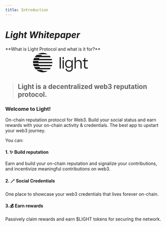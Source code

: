```yaml
---
title: Introduction
---
```


# _Light Whitepaper_


<Callout emoji="💡" type="info">
  **What is Light Protocol and what is it for?**
</Callout>

<div className="flex justify-center my-12">
  <span>
    <svg
      width="360"
      height="69"
      viewBox="0 0 96 36"
      fill="currentColor"
      xmlns="http://www.w3.org/2000/svg"
    >
      <path
        fillRule="evenodd"
        clipRule="evenodd"
        d="M44 27.9172V9H45.9617V27.9172H44ZM48.9297 12.1059V9H50.8639V12.1059H48.9297ZM48.9297 27.9178V13.8005H50.8639V27.9178H48.9297ZM59.0094 13.6873C55.2501 13.6873 53.1523 16.2284 53.1523 20.1814C53.1523 24.1343 55.2775 26.677 58.9824 26.6754C61.3256 26.6754 63.0145 25.3767 63.6408 23.7674H63.6682V27.325C63.6682 30.1204 62.6604 31.1932 59.7723 31.1932C56.94 31.1932 55.8225 30.2046 55.8225 27.9178H53.8878C53.8878 31.1364 56.3127 32.9999 59.7449 32.9999C63.2867 32.9999 65.6294 31.1085 65.6294 27.325V13.9695H63.8861V16.6801H63.7774C63.1775 14.9013 61.3799 13.6873 59.0094 13.6873ZM63.6682 20.6046C63.6682 23.4852 61.8701 24.925 59.4457 24.925C56.8303 24.925 55.1139 23.8801 55.1139 20.1814C55.1139 16.5111 56.7759 15.4377 59.3365 15.4377C61.8427 15.4377 63.6682 16.878 63.6682 19.7581V20.6046ZM68.6793 27.9172V9H70.641V16.569H70.7496C71.2672 15.2419 72.6565 13.6889 75.3811 13.6889C78.8955 13.6889 80.3939 16.1173 80.3939 19.308V27.9194H78.4587V19.8139C78.4587 16.7927 77.4779 15.4656 74.7533 15.4656C72.0566 15.4656 70.6389 16.7643 70.6389 19.8987V27.9172H68.6793ZM84.453 15.7204V23.9648C84.453 26.9296 85.8965 27.9462 88.3758 27.9462C89.1436 27.9402 89.9095 27.8646 90.6646 27.7203V26.0826H88.8934C87.1502 26.0826 86.4141 25.7152 86.4141 24.078V15.7204H90.6646V13.9695H86.4141V10.4124H84.9411L84.4779 13.9695H82.1921V15.7204H84.453Z"
      />
      <path
        fillRule="evenodd"
        clipRule="evenodd"
        d="M16.0001 2.00001C13.1628 1.9966 10.3761 2.75171 7.92868 4.18713H24.0704C21.6234 2.75191 18.8371 1.99681 16.0001 2.00001ZM27.5833 6.96894C28.229 7.64543 28.8144 8.37706 29.3328 9.15549H2.66604C3.04893 8.58899 3.46795 8.04779 3.92055 7.53526H3.9013C3.94051 7.49054 3.9822 7.4488 4.02379 7.40718L4.02379 7.40718L4.02381 7.40716L4.02382 7.40715L4.02383 7.40714C4.05912 7.37181 4.09433 7.33657 4.12786 7.29966C4.16923 7.25376 4.20918 7.20654 4.24912 7.15934L4.24914 7.15932L4.24914 7.15931L4.24915 7.1593L4.24916 7.15929C4.30381 7.0947 4.35845 7.03012 4.41669 6.96894H4.44389C4.99187 6.38556 5.58253 5.8438 6.21099 5.34814H15.0578C14.4291 5.84351 13.8384 6.38529 13.2907 6.96894H27.5833ZM31.5252 14.1228C31.3396 13.3775 31.1 12.6467 30.8082 11.9362H10.0476C10.2714 11.3822 10.5259 10.8411 10.8099 10.3154H1.96309C1.67905 10.841 1.42474 11.3821 1.20133 11.9362H1.19169C1.17618 11.9744 1.16241 12.0136 1.14863 12.0529C1.13623 12.0883 1.12382 12.1236 1.11014 12.1582C1.09271 12.2018 1.07411 12.2453 1.0554 12.2892C1.02546 12.3593 0.995238 12.4301 0.969097 12.5025H0.98327C0.784132 13.033 0.613954 13.5739 0.473516 14.1228H31.5252ZM31.959 16.9054H8.89781C8.93108 16.3626 8.99193 15.8218 9.08016 15.2852H0.233928C0.145228 15.8217 0.0841689 16.3625 0.0509892 16.9054H0.0413445C0.0367978 16.9703 0.0350425 17.0353 0.0333045 17.0996C0.0320115 17.1474 0.0307281 17.1949 0.028312 17.2418C0.0266981 17.2783 0.0238098 17.3145 0.0209181 17.3508C0.0177209 17.3908 0.0145195 17.431 0.0130325 17.4717H0.0198426C0.0176437 17.5285 0.0147906 17.5851 0.0119368 17.6418C0.00596993 17.7602 0 17.8786 0 17.9989C0 18.3665 0.0169902 18.7306 0.0413445 19.0919H31.959C31.9834 18.7306 32.0004 18.3665 32.0004 17.9989C32.0004 17.6314 31.9834 17.2673 31.959 16.9054ZM5.64459 30.1902H14.4914C15.2058 30.797 15.9721 31.3401 16.7813 31.8132H24.0717C21.6243 33.2487 18.8376 34.0038 16.0002 34.0004C13.5719 34.0014 11.1755 33.4466 8.99471 32.3784H8.97998C8.96431 32.3702 8.94908 32.3617 8.93395 32.3532L8.93391 32.3532C8.91461 32.3424 8.89547 32.3316 8.87579 32.3218C8.82816 32.2982 8.78135 32.2729 8.7345 32.2475C8.70392 32.231 8.67332 32.2144 8.64245 32.1983C8.4193 32.0828 8.19782 31.965 7.9809 31.8393C7.97183 31.8338 7.96243 31.8289 7.95297 31.8239L7.95294 31.8239C7.94469 31.8195 7.93639 31.8152 7.92822 31.8104H7.93448C7.12536 31.3382 6.35913 30.796 5.64459 30.1902ZM10.5714 25.2224H1.72463C2.01259 25.7807 2.33296 26.3217 2.68409 26.8426H2.66708C2.70198 26.8948 2.73966 26.9446 2.77733 26.9943C2.80753 27.0341 2.83771 27.074 2.86644 27.115C2.89513 27.1561 2.92349 27.1999 2.95222 27.2442L2.95226 27.2443C2.98816 27.2998 3.02462 27.3561 3.063 27.409H3.08111C3.49079 27.9775 3.93688 28.5189 4.41662 29.0298H27.5815C28.2271 28.353 28.8125 27.6211 29.331 26.8426H11.5292C11.1783 26.3219 10.8584 25.7809 10.5714 25.2224ZM0.16089 20.2537H9.00771C9.08779 20.7991 9.19668 21.3399 9.33394 21.8739H31.5252C31.3397 22.6192 31.1 23.35 30.8082 24.0604H1.1917C0.97846 23.5306 0.793751 22.9898 0.638357 22.4402H0.6293C0.616711 22.3969 0.60628 22.3526 0.595849 22.3083C0.587038 22.2709 0.578227 22.2335 0.568113 22.1967C0.555531 22.1505 0.541708 22.1048 0.527881 22.0591C0.509343 21.9978 0.490798 21.9365 0.475226 21.8739H0.487118C0.35013 21.3399 0.241242 20.7991 0.16089 20.2537Z"
      />
      <defs>
        <clipPath id="clip0_215_1308">
          <rect width="628" height="205" fill="white" />
        </clipPath>
      </defs>
    </svg>
  </span>
</div>

> ## Light is a decentralized web3 reputation protocol.

### Welcome to Light!

<Callout emoji="🌔">
  On-chain reputation protocol for Web3. Build your social status and earn
  rewards with your on-chain activity & credentials. The best app to upstart
  your web3 journey.
</Callout>

You can:

#### 1. ✨ Build reputation

Earn and build your on-chain reputation and signalize your contributions, and incentivize meaningful contributions on web3.

#### 2. 🪄 Social Credentials

One place to showcase your web3 credentials that lives forever on-chain.

#### 3.💰 Earn rewards

Passively claim rewards and earn <span className="LIGHT">$LIGHT</span> tokens for securing the network.
